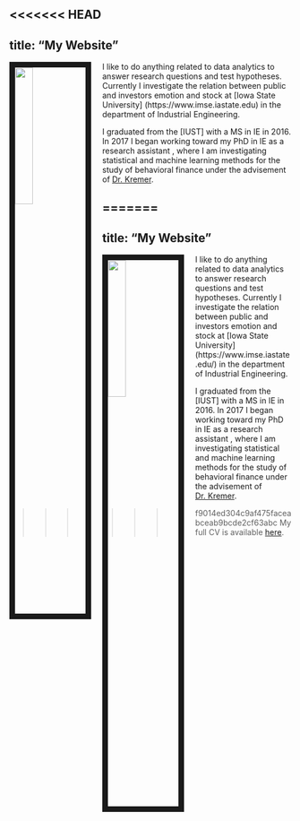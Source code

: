 <<<<<<< HEAD
---
title: "My Website"
---
      


<link rel="stylesheet" href="styles.css" type="text/css">

<img src="images/emily_2.jpg" style="width:25%; border:10px solid; margin-right: 20px" align="left">

I like to do anything related to data analytics  to answer research questions and test hypotheses. Currently I investigate the relation between public and investors emotion and stock at [Iowa State University] (https://www.imse.iastate.edu) in the department of Industrial Engineering. 


I graduated from the [IUST] with a MS in IE in 2016. In 2017 I began working toward my PhD in IE as a research assistant , where I am investigating statistical and machine learning methods for the study of behavioral finance  under the advisement of [Dr. Kremer ](https://www.imse.iastate.edu/directory/gul-kremer).



=======
---
title: "My Website"
---
      


<link rel="stylesheet" href="styles.css" type="text/css">

<img src="images/emily_2.jpg" style="width:25%; border:10px solid; margin-right: 20px" align="left">

I like to do anything related to data analytics  to answer research questions and test hypotheses. Currently I investigate the relation between public and investors emotion and stock at [Iowa State University] (https://www.imse.iastate.edu/) in the department of Industrial Engineering. 


I graduated from the [IUST] with a MS in IE in 2016. In 2017 I began working toward my PhD in IE as a research assistant , where I am investigating statistical and machine learning methods for the study of behavioral finance  under the advisement of [Dr. Kremer ](https://www.imse.iastate.edu/directory/gul-kremer).



>>>>>>> f9014ed304c9af475faceabceab9bcde2cf63abc
My full CV is available [here](PResume.pdf).